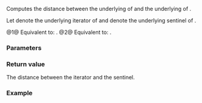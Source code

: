 {{title|operator-{{small|(ranges::slide_view::''sentinel'')}}}}
{{cpp/ranges/slide_view/navbar}}

{{dcl begin}}
{{dcl|num=1|since=c++23|
friend constexpr ranges::range_difference_t&lt;V&gt;
operator-( const /*iterator*/&lt;false&gt;&amp; x, const /*sentinel*/&amp; y )
    requires std::sized_sentinel_for&lt;ranges::sentinel_t&lt;V&gt;,
                                     ranges::iterator_t&lt;V&gt;&gt;;
}}
{{dcl|num=2|since=c++23|
friend constexpr ranges::range_difference_t&lt;V&gt;
operator-( const /*sentinel*/&amp; y, const /*iterator*/&lt;false&gt;&amp; x )
    requires std::sized_sentinel_for&lt;ranges::sentinel_t&lt;V&gt;,
                                     ranges::iterator_t&lt;V&gt;&gt;;
}}
{{dcl end}}

Computes the distance between the underlying {{lt|cpp/ranges/slide_view/iterator}} of {{c|x}} and the underlying {{rlp|/|sentinel}} of {{c|y}}.

Let {{lti|cpp/ranges/slide_view/iterator#Data members|last_ele_}} denote the underlying iterator of {{c|x}} and {{rlpi|/#Data members|end_}} denote the underlying sentinel of {{c|y}}.

@1@ Equivalent to: {{c|return x.last_ele_ - y.end_;}}.
@2@ Equivalent to: {{c|return y.end_ - x.last_ele_;}}.

{{cpp/hidden friend|{{tt|slide_view::''sentinel''}}|plural=yes|tmpl=no}}

===Parameters===
{{par begin}}
{{par|x|an {{lt|cpp/ranges/slide_view/iterator}}}}
{{par|y|a {{rlp|/|sentinel}}}}
{{par end}}

===Return value===
The distance between the iterator and the sentinel.

===Example===
{{example}}

{{langlinks|de|es|ja|ru|zh}}